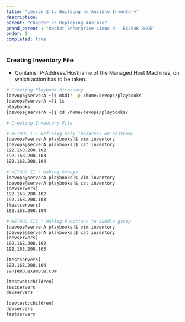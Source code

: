 ```yaml
---
title: "Lesson 2.1: Building an Ansible Inventory"
description:
parent: "Chapter 2: Deploying Ansible"
grand_parent : "Redhat Enterprise Linux 9 - EX294K RHCE"
order: 1
completed: true
---
```


### Creating Inventory File 
- Contains IP-Address/Hostname of the Managed Host Machines, on which action has to be taken.
```bash 
# Creating Playbook directory
[devops@serverA ~]$ mkdir -p /home/devops/playbooks
[devops@serverA ~]$ ls
playbooks
[devops@serverA ~]$ cd /home/devops/playbooks/

# Creating Inventory File 

# METHOD I : Defining only ipaddress or hostname 
[devops@serverA playbooks]$ vim inventory
[devops@serverA playbooks]$ cat inventory
192.168.208.102
192.168.208.103
192.168.208.104

# METHOD II : Making Groups 
[devops@serverA playbooks]$ vim inventory
[devops@serverA playbooks]$ cat inventory
[devservers]
192.168.208.102
192.168.208.103
[testservers]
192.168.208.104

# METHOD III : Making Functions to bundle group
[devops@serverA playbooks]$ vim inventory
[devops@serverA playbooks]$ cat inventory
[devservers]
192.168.208.102
192.168.208.103

[testservers]
192.168.208.104
sanjeeb.example.com

[testweb:children]
testservers
devservers

[devtest:children]
devservers
testservers
```
